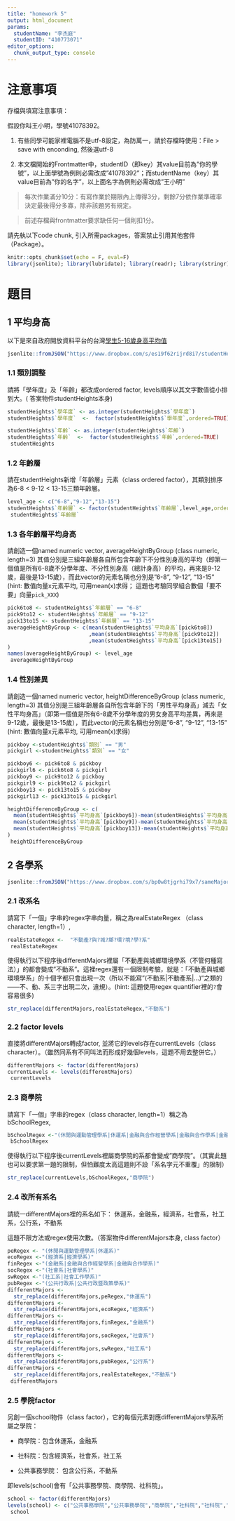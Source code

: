 ```yaml
---
title: "homework 5"
output: html_document
params:
  studentName: "李杰庭"
  studentID: "410773071"
editor_options: 
  chunk_output_type: console
---
```


# 注意事項

存檔與填寫注意事項：

假設你叫王小明，學號41078392。

  1. 有些同學可能家裡電腦不是utf-8設定，為防萬一，請於存檔時使用：File > save with enconding, 然後選utf-8

  2. 本文檔開始的Frontmatter中，studentID（即key）其value目前為"你的學號"，以上面學號為例則必需改成"41078392"；而studentName（key）其value目前為"你的名字"，以上面名字為例則必需改成"王小明"
  
> 每次作業滿分10分：有寫作業於期限內上傳得3分，剩餘7分依作業準確率決定最後得分多寡，除非該題另有規定。

> 前述存檔與frontmatter要求缺任何一個則扣1分。

請先執以下code chunk, 引入所需packages，答案禁止引用其他套件（Package）。
```r
knitr::opts_chunk$set(echo = F, eval=F)
library(jsonlite); library(lubridate); library(readr); library(stringr); 
```

# 題目

## 1 平均身高  
以下是來自政府開放資料平台的台灣[學生5-16歲身高平均值](https://data.gov.tw/dataset/6283)
```r
jsonlite::fromJSON("https://www.dropbox.com/s/es19f62rijrd8i7/studentHeight.json?dl=1") -> studentHeights
```

### 1.1  類別調整
請將「學年度」及「年齡」都改成ordered factor, levels順序以其文字數值從小排到大。( 答案物件studentHeights本身)

```r
studentHeights$`學年度` <- as.integer(studentHeights$`學年度`)
studentHeights$`學年度`  <-  factor(studentHeights$`學年度`,ordered=TRUE)

studentHeights$`年齡` <- as.integer(studentHeights$`年齡`)
studentHeights$`年齡`  <-  factor(studentHeights$`年齡`,ordered=TRUE)
 studentHeights
```

### 1.2 年齡層
請在studentHeights新增「年齡層」元素（class ordered factor），其類別排序為6-8 < 9-12 < 13-15三類年齡層。
```r
level_age <- c("6-8","9-12","13-15")
studentHeights$`年齡層` <- factor(studentHeights$`年齡層`,level_age,ordered=TRUE)
 studentHeights$`年齡層`
```

### 1.3 各年齡層平均身高
請創造一個named numeric vector, averageHeightByGroup (class numeric, length=3) 其值分別是三組年齡層各自所包含年齡下不分性別身高的平均（即第一個值是所有6-8歲不分學年度、不分性別身高（總計身高）的平均，再來是9-12歲，最後是13-15歲），而此vector的元素名稱也分別是"6-8", "9-12", "13-15" (hint: 數值向量x元素平均, 可用mean(x)求得； 這題也考驗同學組合數個「要不要」向量`pick_XXX`)

```r
pick6to8 <- studentHeights$`年齡層` == "6-8"
pick9to12 <- studentHeights$`年齡層` == "9-12"
pick13to15 <- studentHeights$`年齡層` == "13-15"
averageHeightByGroup <- c(mean(studentHeights$`平均身高`[pick6to8])
                          ,mean(studentHeights$`平均身高`[pick9to12])
                          ,mean(studentHeights$`平均身高`[pick13to15])
)
names(averageHeightByGroup) <- level_age
 averageHeightByGroup
```

### 1.4 性別差異
請創造一個named numeric vector, heightDifferenceByGroup (class numeric, length=3) 其值分別是三組年齡層各自所包含年齡下的「男性平均身高」減去「女性平均身高」（即第一個值是所有6-8歲不分學年度的男女身高平均差異，再來是9-12歲，最後是13-15歲），而此vector的元素名稱也分別是"6-8", "9-12", "13-15" (hint: 數值向量x元素平均, 可用mean(x)求得)

```r
pickboy <-studentHeights$`類別` == "男"
pickgirl <-studentHeights$`類別` == "女"

pickboy6 <- pick6to8 & pickboy
pickgirl6 <- pick6to8 & pickgirl
pickboy9 <- pick9to12 & pickboy
pickgirl9 <- pick9to12 & pickgirl
pickboy13 <- pick13to15 & pickboy
pickgirl13 <- pick13to15 & pickgirl

heightDifferenceByGroup <- c(
  mean(studentHeights$`平均身高`[pickboy6])-mean(studentHeights$`平均身高`[pickgirl6]),
  mean(studentHeights$`平均身高`[pickboy9])-mean(studentHeights$`平均身高`[pickgirl9]),
  mean(studentHeights$`平均身高`[pickboy13])-mean(studentHeights$`平均身高`[pickgirl13])
)
 heightDifferenceByGroup
```


## 2 各學系

```r
jsonlite::fromJSON("https://www.dropbox.com/s/bp0w8tjgrhi79x7/sameMajorDifferentWritings.json?dl=1") -> differentMajors
```

### 2.1 改系名
請寫下「一個」字串的regex字串向量，稱之為realEstateRegex （class character, length=1）,

```r
realEstateRegex <-  "不動產?與?城?鄉?環?境?學?系"
 realEstateRegex
```

使得執行以下程序後differentMajors裡屬「不動產與城鄉環境學系（不管何種寫法）」的都會變成"不動系"。這裡regex還有一個限制考驗，就是：「不動產與城鄉環境學系」的十個字都只會出現一次（所以不能寫"(不動系|不動產系|...)"之類的——不、動、系三字出現二次，違規）。(hint: 這題使用regex quantifier裡的`?`會容易很多)
```r
str_replace(differentMajors,realEstateRegex,"不動系")
```



### 2.2 factor levels
直接將differentMajors轉成factor, 並將它的levels存在currentLevels（class character）。（雖然同系有不同叫法而形成好幾個levels，這題不用去整併它。）
```r
differentMajors <- factor(differentMajors)
currentLevels <- levels(differentMajors)
 currentLevels
```


### 2.3 商學院
請寫下「一個」字串的regex（class character, length=1）稱之為bSchoolRegex,

```r
bSchoolRegex <-"(休閒與運動管理學系|休運系|金融與合作經營學系|金融與合作學系|金融系)"
 bSchoolRegex
```

使得執行以下程序後currentLevels裡屬商學院的系都會變成"商學院"。（其實此題也可以要求第一題的限制，但怕難度太高這題則不設「系名字元不重覆」的限制）
```r
str_replace(currentLevels,bSchoolRegex,"商學院")
```



### 2.4 改所有系名
請統一differentMajors裡的系名如下：
  休運系，金融系，經濟系，社會系，社工系，公行系，不動系
  
這題不限方法或regex使用次數。（答案物件differentMajors本身, class factor）
```r
peRegex <- "(休閒與運動管理學系|休運系)"
ecoRegex <-"(經濟系|經濟學系)"
finRegex <-"(金融系|金融與合作經營學系|金融與合作學系)"
socRegex <-"(社會系|社會學系)"
swRegex <-"(社工系|社會工作學系)"
pubRegex <-"(公共行政系|公共行政暨政策學系)"
differentMajors <-
  str_replace(differentMajors,peRegex,"休運系")
differentMajors <-
  str_replace(differentMajors,ecoRegex,"經濟系")
differentMajors <-
  str_replace(differentMajors,finRegex,"金融系")
differentMajors <-
  str_replace(differentMajors,socRegex,"社會系")
differentMajors <-
  str_replace(differentMajors,swRegex,"社工系")
differentMajors <-
  str_replace(differentMajors,pubRegex,"公行系")
differentMajors <-
  str_replace(differentMajors,realEstateRegex,"不動系")
 differentMajors
```


### 2.5 學院factor
另創一個school物件（class factor），它的每個元素對應differentMajors學系所屬之學院：

  * 商學院：包含休運系，金融系
  
  * 社科院：包含經濟系，社會系，社工系
  
  * 公共事務學院： 包含公行系，不動系

即levels(school)會有「公共事務學院、商學院、社科院」。

```r
school <- factor(differentMajors)
levels(school) <- c("公共事務學院","公共事務學院","商學院","社科院","社科院","商學院","社科院")
 school 
```

